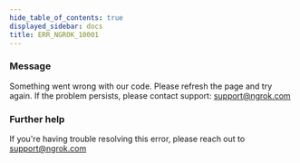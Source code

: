 ```yaml
---
hide_table_of_contents: true
displayed_sidebar: docs
title: ERR_NGROK_10001
---
```


### Message

Something went wrong with our code. Please refresh the page and try again. If the problem persists, please contact support: support@ngrok.com

### Further help

If you're having trouble resolving this error, please reach out to [support@ngrok.com](mailto:support@ngrok.com?subject=Help%20with%20ERR_NGROK_10001)

